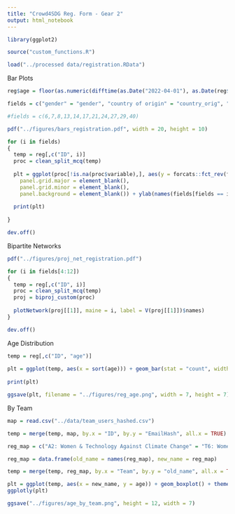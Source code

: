 ```yaml
---
title: "Crowd4SDG Reg. Form - Gear 2"
output: html_notebook
---
```


```r

library(ggplot2)

source("custom_functions.R")

load("../processed data/registration.RData")

```

Bar Plots

```r

reg$age = floor(as.numeric(difftime(as.Date("2022-04-01"), as.Date(reg$birthday, tryFormats = c("%m/%d/%Y")), unit="weeks"))/52.25)

fields = c("gender" = "gender", "country of origin" = "country_orig", "country of residence" = "country_resid", "background" = "background", "communication" = "communication", "exante_data" = "exante_data", "tools" = "tools", "exante_knowledge" = "exante_knowledge", "exante_project_type" = "exante_project_type", "exante_project_sdg" = "exante_project_SDG", "team_project_sdg" = "team_project_SDG","occupation" = "occupation")

#fields = c(6,7,8,13,14,17,21,24,27,29,40)

pdf("../figures/bars_registration.pdf", width = 20, height = 10)

for (i in fields)
{
  temp = reg[,c("ID", i)]
  proc = clean_split_mcq(temp)
  
  plt = ggplot(proc[!is.na(proc$variable),], aes(y = forcats::fct_rev(forcats::fct_infreq(variable)))) + geom_bar(stat = "count", width = 0.9) + theme_minimal(base_size = 25) + xlab("Count") + theme(axis.line = element_line(colour = "black"),
    panel.grid.major = element_blank(),
    panel.grid.minor = element_blank(),
    panel.background = element_blank()) + ylab(names(fields[fields == i])) + geom_text(stat='count', aes(label=..count..), size = 6, hjust=-1)
  
  print(plt)
  
}

dev.off()

```

Bipartite Networks

```r

pdf("../figures/proj_net_registration.pdf")

for (i in fields[4:12])
{
  temp = reg[,c("ID", i)]
  proc = clean_split_mcq(temp)
  proj = biproj_custom(proc)
  
  plotNetwork(proj[[1]], maine = i, label = V(proj[[1]])$names)
}

dev.off()

```

Age Distribution

```r

temp = reg[,c("ID", "age")]
  
plt = ggplot(temp, aes(x = sort(age))) + geom_bar(stat = "count", width = 0.9) + theme_bw(base_size = 25) + xlab("Count") + ylab(" ") + theme(axis.line = element_line(colour = "black"), panel.grid.major = element_blank(), panel.grid.minor = element_blank(), panel.background = element_blank()) +  geom_text(stat='count', aes(label=..count..), vjust=-1) + xlab("Age") + ggtitle("Participant Age Distribution")
  
print(plt)

ggsave(plt, filename = "../figures/reg_age.png", width = 7, height = 7)

```

By Team

```r

map = read.csv("../data/team_users_hashed.csv")

temp = merge(temp, map, by.x = "ID", by.y = "EmailHash", all.x = TRUE)

reg_map = c("A2: Women & Technology Against Climate Change" = "T6: Women & Technology Against Climate Change", "B2: TEAM FOILED" = "T3: TEAM FOILED", "C1: Andapé Institute" = "T13: Andapé Institute", "C3: WOMER" = "T5: WOMER", "A5: Donate Water Project" = "T9: DonateWater", "B5: Rights of Climate" = "T11: Rights of Climate", "B3: Eco Winners" = "T14: Eco Winners", "B4: Women 4 Sustainable World" = "T12: Women 4 Sustainable World", "A1: Up Get App/CitiCERN" = "T7: UpGet app - CitiCERN Project", "B1: Water Warriors" = "T10: Water Warriors", "C2: PAM" = "T4: PAM", "C4: Climate Gender Justice" = "T8: Climate Gender Justice", "A3: Rhythm of Bamboos" = "T1: SDesiGn (Old name: Rhythm of Bamboos)", "C5: Ashifa Nazrin" = "C5: Ashifa Nazrin", "A4: Flood Rangers" = "T2: Flood Rangers")

reg_map = data.frame(old_name = names(reg_map), new_name = reg_map)

temp = merge(temp, reg_map, by.x = "Team", by.y = "old_name", all.x = TRUE)

plt = ggplot(temp, aes(x = new_name, y = age)) + geom_boxplot() + theme_bw(base_size = 20) + xlab("") + ylab("Age") + theme(panel.grid.major = element_blank(), panel.grid.minor = element_blank(), panel.background = element_blank(), axis.text.x = element_text(angle = 90, vjust = 0.5, hjust = 1)) + geom_point(aes(x = new_name, y = age), alpha = 0.2)
ggplotly(plt)

ggsave("../figures/age_by_team.png", height = 12, width = 7)

```

